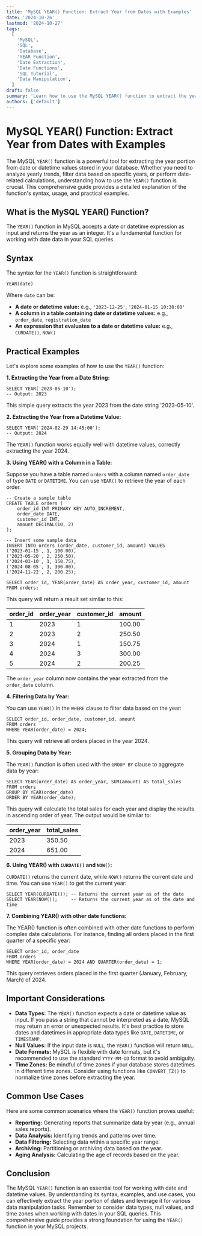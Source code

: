 ```yaml
---
title: 'MySQL YEAR() Function: Extract Year from Dates with Examples'
date: '2024-10-26'
lastmod: '2024-10-27'
tags:
  [
    'MySQL',
    'SQL',
    'Database',
    'YEAR Function',
    'Date Extraction',
    'Date Functions',
    'SQL Tutorial',
    'Data Manipulation',
  ]
draft: false
summary: 'Learn how to use the MySQL YEAR() function to extract the year from date and datetime values. This comprehensive guide covers syntax, examples, and use cases for effective data manipulation.'
authors: ['default']
---
```


# MySQL YEAR() Function: Extract Year from Dates with Examples

The MySQL `YEAR()` function is a powerful tool for extracting the year portion from date or datetime values stored in your database. Whether you need to analyze yearly trends, filter data based on specific years, or perform date-related calculations, understanding how to use the `YEAR()` function is crucial. This comprehensive guide provides a detailed explanation of the function's syntax, usage, and practical examples.

## What is the MySQL YEAR() Function?

The `YEAR()` function in MySQL accepts a date or datetime expression as input and returns the year as an integer. It's a fundamental function for working with date data in your SQL queries.

## Syntax

The syntax for the `YEAR()` function is straightforward:

```plaintext
YEAR(date)
```

Where `date` can be:

- **A date or datetime value:** e.g., `'2023-12-25'`, `'2024-01-15 10:30:00'`
- **A column in a table containing date or datetime values:** e.g., `order_date`, `registration_date`
- **An expression that evaluates to a date or datetime value:** e.g., `CURDATE()`, `NOW()`

## Practical Examples

Let's explore some examples of how to use the `YEAR()` function:

**1. Extracting the Year from a Date String:**

```plaintext
SELECT YEAR('2023-05-10');
-- Output: 2023
```

This simple query extracts the year 2023 from the date string '2023-05-10'.

**2. Extracting the Year from a Datetime Value:**

```plaintext
SELECT YEAR('2024-02-29 14:45:00');
-- Output: 2024
```

The `YEAR()` function works equally well with datetime values, correctly extracting the year 2024.

**3. Using YEAR() with a Column in a Table:**

Suppose you have a table named `orders` with a column named `order_date` of type `DATE` or `DATETIME`. You can use `YEAR()` to retrieve the year of each order.

```plaintext
-- Create a sample table
CREATE TABLE orders (
    order_id INT PRIMARY KEY AUTO_INCREMENT,
    order_date DATE,
    customer_id INT,
    amount DECIMAL(10, 2)
);

-- Insert some sample data
INSERT INTO orders (order_date, customer_id, amount) VALUES
('2023-01-15', 1, 100.00),
('2023-05-20', 2, 250.50),
('2024-03-10', 1, 150.75),
('2024-08-05', 3, 300.00),
('2024-11-22', 2, 200.25);

SELECT order_id, YEAR(order_date) AS order_year, customer_id, amount
FROM orders;
```

This query will return a result set similar to this:

| order_id | order_year | customer_id | amount |
| :------- | :--------- | :---------- | :----- |
| 1        | 2023       | 1           | 100.00 |
| 2        | 2023       | 2           | 250.50 |
| 3        | 2024       | 1           | 150.75 |
| 4        | 2024       | 3           | 300.00 |
| 5        | 2024       | 2           | 200.25 |

The `order_year` column now contains the year extracted from the `order_date` column.

**4. Filtering Data by Year:**

You can use `YEAR()` in the `WHERE` clause to filter data based on the year:

```plaintext
SELECT order_id, order_date, customer_id, amount
FROM orders
WHERE YEAR(order_date) = 2024;
```

This query will retrieve all orders placed in the year 2024.

**5. Grouping Data by Year:**

The `YEAR()` function is often used with the `GROUP BY` clause to aggregate data by year:

```plaintext
SELECT YEAR(order_date) AS order_year, SUM(amount) AS total_sales
FROM orders
GROUP BY YEAR(order_date)
ORDER BY YEAR(order_date);
```

This query will calculate the total sales for each year and display the results in ascending order of year. The output would be similar to:

| order_year | total_sales |
| :--------- | :---------- |
| 2023       | 350.50      |
| 2024       | 651.00      |

**6. Using YEAR() with `CURDATE()` and `NOW()`:**

`CURDATE()` returns the current date, while `NOW()` returns the current date and time. You can use `YEAR()` to get the current year:

```plaintext
SELECT YEAR(CURDATE()); -- Returns the current year as of the date
SELECT YEAR(NOW());     -- Returns the current year as of the date and time
```

**7. Combining YEAR() with other date functions:**

The YEAR() function is often combined with other date functions to perform complex date calculations. For instance, finding all orders placed in the first quarter of a specific year:

```plaintext
SELECT order_id, order_date
FROM orders
WHERE YEAR(order_date) = 2024 AND QUARTER(order_date) = 1;
```

This query retrieves orders placed in the first quarter (January, February, March) of 2024.

## Important Considerations

- **Data Types:** The `YEAR()` function expects a date or datetime value as input. If you pass a string that cannot be interpreted as a date, MySQL may return an error or unexpected results. It's best practice to store dates and datetimes in appropriate data types like `DATE`, `DATETIME`, or `TIMESTAMP`.
- **Null Values:** If the input date is `NULL`, the `YEAR()` function will return `NULL`.
- **Date Formats:** MySQL is flexible with date formats, but it's recommended to use the standard `YYYY-MM-DD` format to avoid ambiguity.
- **Time Zones:** Be mindful of time zones if your database stores datetimes in different time zones. Consider using functions like `CONVERT_TZ()` to normalize time zones before extracting the year.

## Common Use Cases

Here are some common scenarios where the `YEAR()` function proves useful:

- **Reporting:** Generating reports that summarize data by year (e.g., annual sales reports).
- **Data Analysis:** Identifying trends and patterns over time.
- **Data Filtering:** Selecting data within a specific year range.
- **Archiving:** Partitioning or archiving data based on the year.
- **Aging Analysis:** Calculating the age of records based on the year.

## Conclusion

The MySQL `YEAR()` function is an essential tool for working with date and datetime values. By understanding its syntax, examples, and use cases, you can effectively extract the year portion of dates and leverage it for various data manipulation tasks. Remember to consider data types, null values, and time zones when working with dates in your SQL queries. This comprehensive guide provides a strong foundation for using the `YEAR()` function in your MySQL projects.
